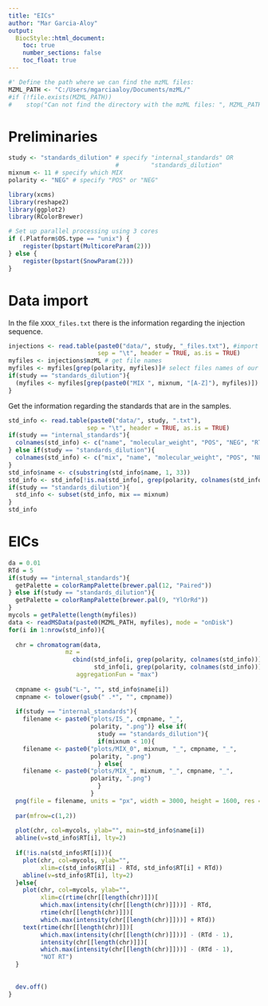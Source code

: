 ```yaml
---
title: "EICs"
author: "Mar Garcia-Aloy"
output: 
  BiocStyle::html_document:
    toc: true
    number_sections: false
    toc_float: true
---
```


```r
#' Define the path where we can find the mzML files:
MZML_PATH <- "C:/Users/mgarciaaloy/Documents/mzML/"
#if (!file.exists(MZML_PATH))
#    stop("Can not find the directory with the mzML files: ", MZML_PATH)
```

# Preliminaries
```r
study <- "standards_dilution" # specify "internal_standards" OR 
                              #         "standards_dilution"
mixnum <- 11 # specify which MIX
polarity <- "NEG" # specify "POS" or "NEG"

library(xcms)
library(reshape2)
library(ggplot2)
library(RColorBrewer)

# Set up parallel processing using 3 cores
if (.Platform$OS.type == "unix") {
    register(bpstart(MulticoreParam(2)))
} else {
    register(bpstart(SnowParam(2)))
}
```

# Data import
In the file `XXXX_files.txt` there is the information regarding 
the injection sequence.
```r
injections <- read.table(paste0("data/", study, "_files.txt"), #import the file
                         sep = "\t", header = TRUE, as.is = TRUE)
myfiles <- injections$mzML # get file names
myfiles <- myfiles[grep(polarity, myfiles)]# select files names of our polarity
if(study == "standards_dilution"){
  (myfiles <- myfiles[grep(paste0("MIX ", mixnum, "[A-Z]"), myfiles)])
}
```

Get the information regarding the standards that are in the samples.
```r
std_info <- read.table(paste0("data/", study, ".txt"),
                      sep = "\t", header = TRUE, as.is = TRUE)
if(study == "internal_standards"){
  colnames(std_info) <- c("name", "molecular_weight", "POS", "NEG", "RT")
} else if(study == "standards_dilution"){
  colnames(std_info) <- c("mix", "name", "molecular_weight", "POS", "NEG", "RT")
}
std_info$name <- c(substring(std_info$name, 1, 33))
std_info <- std_info[!is.na(std_info[, grep(polarity, colnames(std_info))]),]
if(study == "standards_dilution"){
  std_info <- subset(std_info, mix == mixnum)
}
std_info
```

# EICs
```r
da = 0.01
RTd = 5
if(study == "internal_standards"){
  getPalette = colorRampPalette(brewer.pal(12, "Paired"))
} else if(study == "standards_dilution"){
  getPalette = colorRampPalette(brewer.pal(9, "YlOrRd"))
}
mycols = getPalette(length(myfiles))  
data <- readMSData(paste0(MZML_PATH, myfiles), mode = "onDisk")
for(i in 1:nrow(std_info)){
  
  chr = chromatogram(data, 
                mz = 
                  cbind(std_info[i, grep(polarity, colnames(std_info))] - da, 
                        std_info[i, grep(polarity, colnames(std_info))] + da),
                   aggregationFun = "max")
  
  cmpname <- gsub("L-", "", std_info$name[i])
  cmpname <- tolower(gsub(" .*", "", cmpname))
  
  if(study == "internal_standards"){ 
    filename <- paste0("plots/IS_", cmpname, "_", 
                       polarity, ".png")} else if(
                         study == "standards_dilution"){
                         if(mixnum < 10){
    filename <- paste0("plots/MIX_0", mixnum, "_", cmpname, "_", 
                       polarity, ".png") 
                         } else{
    filename <- paste0("plots/MIX_", mixnum, "_", cmpname, "_", 
                       polarity, ".png") 
                         }
                       }
  png(file = filename, units = "px", width = 3000, height = 1600, res = 300)
  
  par(mfrow=c(1,2))
  
  plot(chr, col=mycols, ylab="", main=std_info$name[i])
  abline(v=std_info$RT[i], lty=2)
  
  if(!is.na(std_info$RT[i])){
    plot(chr, col=mycols, ylab="",
         xlim=c(std_info$RT[i] - RTd, std_info$RT[i] + RTd))
    abline(v=std_info$RT[i], lty=2)
  }else{
    plot(chr, col=mycols, ylab="",
         xlim=c(rtime(chr[[length(chr)]])[
         which.max(intensity(chr[[length(chr)]]))] - RTd, 
         rtime(chr[[length(chr)]])[
         which.max(intensity(chr[[length(chr)]]))] + RTd))
    text(rtime(chr[[length(chr)]])[
         which.max(intensity(chr[[length(chr)]]))] - (RTd - 1), 
         intensity(chr[[length(chr)]])[
         which.max(intensity(chr[[length(chr)]]))] - (RTd - 1),
         "NOT RT")
  }
  
  
  dev.off()
}
```



